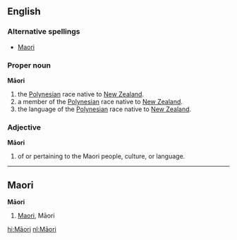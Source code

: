 ==English==

===Alternative spellings===
*[[Maori]]

===Proper noun===
'''Māori'''

# the [[Polynesian]] race native to [[New Zealand]].
# a member of the [[Polynesian]] race native to [[New Zealand]].
# the language of the [[Polynesian]] race native to [[New Zealand]].

===Adjective===
'''Māori'''

# of or pertaining to the Maori people, culture, or language.

----

==Maori==
'''Māori'''

# [[Maori]], Māori

[[hi:Māori]]
[[nl:Māori]]